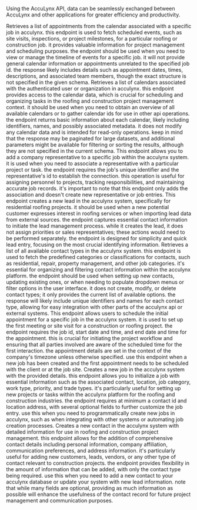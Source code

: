 Using the AccuLynx API, data can be seamlessly exchanged between AccuLynx and other applications for greater efficiency and productivity.

<Accordion title="Job appointment summary">
Retrieves a list of appointments from the calendar associated with a specific job in acculynx. this endpoint is used to fetch scheduled events, such as site visits, inspections, or project milestones, for a particular roofing or construction job. it provides valuable information for project management and scheduling purposes. the endpoint should be used when you need to view or manage the timeline of events for a specific job. it will not provide general calendar information or appointments unrelated to the specified job id. the response likely includes details such as appointment dates, times, descriptions, and associated team members, though the exact structure is not specified in the given schema.
</Accordion>

<Accordion title="List of calendars for the location">
Retrieves a list of calendars associated with the authenticated user or organization in acculynx. this endpoint provides access to the calendar data, which is crucial for scheduling and organizing tasks in the roofing and construction project management context. it should be used when you need to obtain an overview of all available calendars or to gather calendar ids for use in other api operations. the endpoint returns basic information about each calendar, likely including identifiers, names, and possibly associated metadata. it does not modify any calendar data and is intended for read-only operations. keep in mind that the response may be paginated for large datasets, and additional parameters might be available for filtering or sorting the results, although they are not specified in the current schema.
</Accordion>

<Accordion title="Update company representative">
This endpoint allows you to add a company representative to a specific job within the acculynx system. it is used when you need to associate a representative with a particular project or task. the endpoint requires the job's unique identifier and the representative's id to establish the connection. this operation is useful for assigning personnel to projects, tracking responsibilities, and maintaining accurate job records. it's important to note that this endpoint only adds the association and doesn't create new representative or job entries.
</Accordion>

<Accordion title="Create a lead">
This endpoint creates a new lead in the acculynx system, specifically for residential roofing projects. it should be used when a new potential customer expresses interest in roofing services or when importing lead data from external sources. the endpoint captures essential contact information to initiate the lead management process. while it creates the lead, it does not assign priorities or sales representatives; these actions would need to be performed separately. the endpoint is designed for simplicity and quick lead entry, focusing on the most crucial identifying information.
</Accordion>

<Accordion title="List of contact types related to the company">
Retrieves a list of all available contact types in the acculynx system. this endpoint is used to fetch the predefined categories or classifications for contacts, such as residential, repair, property management, and other job categories. it's essential for organizing and filtering contact information within the acculynx platform. the endpoint should be used when setting up new contacts, updating existing ones, or when needing to populate dropdown menus or filter options in the user interface. it does not create, modify, or delete contact types; it only provides the current list of available options. the response will likely include unique identifiers and names for each contact type, allowing for easy integration with other parts of the acculynx api or external systems.
</Accordion>

<Accordion title="Add job appointment">
This endpoint allows users to schedule the initial appointment for a specific job in the acculynx system. it is used to set up the first meeting or site visit for a construction or roofing project. the endpoint requires the job id, start date and time, and end date and time for the appointment. this is crucial for initiating the project workflow and ensuring that all parties involved are aware of the scheduled time for the first interaction. the appointment details are set in the context of the company's timezone unless otherwise specified. use this endpoint when a new job has been created and the first appointment needs to be scheduled with the client or at the job site.
</Accordion>

<Accordion title="Create a job">
Creates a new job in the acculynx system with the provided details. this endpoint allows you to initialize a job with essential information such as the associated contact, location, job category, work type, priority, and trade types. it's particularly useful for setting up new projects or tasks within the acculynx platform for the roofing and construction industries. the endpoint requires at minimum a contact id and location address, with several optional fields to further customize the job entry. use this when you need to programmatically create new jobs in acculynx, such as when integrating with other systems or automating job creation processes.
</Accordion>

<Accordion title="Create a contact">
Creates a new contact in the acculynx system with detailed information for use in roofing and construction project management. this endpoint allows for the addition of comprehensive contact details including personal information, company affiliation, communication preferences, and address information. it's particularly useful for adding new customers, leads, vendors, or any other type of contact relevant to construction projects. the endpoint provides flexibility in the amount of information that can be added, with only the contact type being required. use this when you need to add a new contact to your acculynx database or update your system with new lead information. note that while many fields are optional, providing as much information as possible will enhance the usefulness of the contact record for future project management and communication purposes.
</Accordion>

